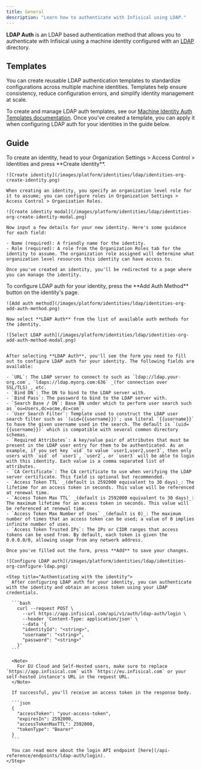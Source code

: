 ```yaml
---
title: General
description: "Learn how to authenticate with Infisical using LDAP."
---
```


**LDAP Auth** is an LDAP based authentication method that allows you to authenticate with Infisical using a machine identity configured with an [LDAP](https://en.wikipedia.org/wiki/Lightweight_Directory_Access_Protocol) directory.

## Templates

You can create reusable LDAP authentication templates to standardize configurations across multiple machine identities. Templates help ensure consistency, reduce configuration errors, and simplify identity management at scale.

To create and manage LDAP auth templates, see our [Machine Identity Auth Templates documentation](/documentation/platform/identities/auth-templates). Once you've created a template, you can apply it when configuring LDAP auth for your identities in the guide below.

## Guide
<Steps>
  <Step title="Creating an identity">
    To create an identity, head to your Organization Settings > Access Control > Identities and press **Create identity**.

    ![Create identity](/images/platform/identities/ldap/identities-org-create-identity.png)

    When creating an identity, you specify an organization level role for it to assume; you can configure roles in Organization Settings > Access Control > Organization Roles.

    ![Create identity modal](/images/platform/identities/ldap/identities-org-create-identity-modal.png)

    Now input a few details for your new identity. Here's some guidance for each field:

    - Name (required): A friendly name for the identity.
    - Role (required): A role from the Organization Roles tab for the identity to assume. The organization role assigned will determine what organization level resources this identity can have access to.

    Once you've created an identity, you'll be redirected to a page where you can manage the identity.
  </Step>

  <Step title="Configuring LDAP auth for your identity">
    To configure LDAP auth for your identity, press the **Add Auth Method** button on the identity's page.

    ![Add auth method](/images/platform/identities/ldap/identities-org-add-auth-method.png)
    
    Now select **LDAP Auth** from the list of available auth methods for the identity.

    ![Select LDAP auth](/images/platform/identities/ldap/identities-org-add-auth-method-modal.png)
    
    
    After selecting **LDAP Auth**, you'll see the form you need to fill out to configure LDAP auth for your identity. The following fields are available:

    - `URL`: The LDAP server to connect to such as `ldap://ldap.your-org.com`, `ldaps://ldap.myorg.com:636` _(for connection over SSL/TLS)_, etc.
    - `Bind DN`: The DN to bind to the LDAP server with.
    - `Bind Pass`: The password to bind to the LDAP server with.
    - `Search Base / DN`: Base DN under which to perform user search such as `ou=Users,dc=acme,dc=com`.
    - `User Search Filter`: Template used to construct the LDAP user search filter such as `(uid={{username}})`; use literal `{{username}}` to have the given username used in the search. The default is `(uid={{username}})` which is compatible with several common directory schemas.
    - `Required Attributes`: A key/value pair of attributes that must be present in the LDAP user entry for them to be authenticated. As an example, if you set key `uid` to value `user1,user2,user3`, then only users with `uid` of `user1`, `user2`, or `user3` will be able to login with this identity. Each value is a comma separated list of attributes.
    - `CA Certificate`: The CA certificate to use when verifying the LDAP server certificate. This field is optional but recommended.
    - `Access Token TTL` _(default is 2592000 equivalent to 30 days)_: The lifetime for an access token in seconds. This value will be referenced at renewal time.
    - `Access Token Max TTL` _(default is 2592000 equivalent to 30 days)_: The maximum lifetime for an access token in seconds. This value will be referenced at renewal time.
    - `Access Token Max Number of Uses` _(default is 0)_: The maximum number of times that an access token can be used; a value of 0 implies infinite number of uses.
    - `Access Token Trusted IPs`: The IPs or CIDR ranges that access tokens can be used from. By default, each token is given the 0.0.0.0/0, allowing usage from any network address.

    Once you've filled out the form, press **Add** to save your changes.

    ![Configure LDAP auth](/images/platform/identities/ldap/identities-org-configure-ldap.png)

    <Step title="Authenticating with the identity">
      After configuring LDAP auth for your identity, you can authenticate with the identity and obtain an access token using your LDAP credentials.

      ```bash
        curl --request POST \
          --url https://app.infisical.com/api/v1/auth/ldap-auth/login \
          --header 'Content-Type: application/json' \
          --data '{
          "identityId": "<string>",
          "username": "<string>",
          "password": "<string>"
        }'
      ```

      <Note>
        For EU Cloud and Self-Hosted users, make sure to replace `https://app.infisical.com` with `https://eu.infisical.com` or your self-hosted instance's URL in the request URL.
      </Note>

      If successful, you'll receive an access token in the response body.

      ```json
      {
        "accessToken": "your-access-token",
        "expiresIn": 2592000,
        "accessTokenMaxTTL": 2592000,
        "tokenType": "Bearer"
      }
      ```

      You can read more about the login API endpoint [here](/api-reference/endpoints/ldap-auth/login).
    </Step>
  </Step>
</Steps>
